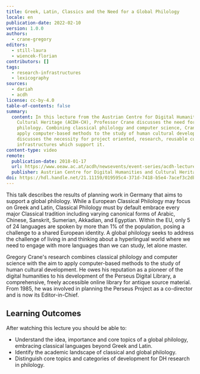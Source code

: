 ```yaml
---
title: Greek, Latin, Classics and the Need for a Global Philology
locale: en
publication-date: 2022-02-10
version: 1.0.0
authors:
  - crane-gregory
editors:
  - still-laura
  - wiencek-florian
contributors: []
tags:
  - research-infrastructures
  - lexicography
sources:
  - dariah
  - acdh
license: cc-by-4.0
table-of-contents: false
summary:
  content: In this lecture from the Austrian Centre for Digital Humanities and
    Cultural Heritage (ACDH-CH), Professor Crane discusses the need for a global
    philology. Combining classical philology and computer science, Crane aims to
    apply computer-based methods to the study of human cultural development. He
    discusses the necessity for project oriented, research, reusable code and
    infrastructures which support it.
content-type: video
remote:
  publication-date: 2018-01-17
  url: https://www.oeaw.ac.at/acdh/newsevents/event-series/acdh-lecture-32
  publisher: Austrian Centre for Digital Humanities and Cultural Heritage (ACDH-CH)
doi: https://hdl.handle.net/21.11159/019595c4-371d-7418-b5e4-7acef3c2db52
---
```

This talk describes the results of planning work in Germany that aims to support a global philology. While a European Classical Philology may focus on Greek and Latin, Classical Philology must by default embrace every major Classical tradition including varying canonical forms of Arabic, Chinese, Sanskrit, Sumerian, Akkadian, and Egyptian. Within the EU, only 5 of 24 languages are spoken by more than 1% of the population, posing a challenge to a shared European identity. A global philology seeks to address the challenge of living in and thinking about a hyperlingual world where we need to engage with more languages than we can study, let alone master.

Gregory Crane's research combines classical philology and computer science with the aim to apply computer-based methods to the study of human cultural development. He owes his reputation as a pioneer of the digital humanities to his development of the Perseus Digital Library, a comprehensive, freely accessible online library for antique source material. From 1985, he was involved in planning the Perseus Project as a co-director and is now its Editor-in-Chief.

## Learning Outcomes

After watching this lecture you should be able to:

* Understand the idea, importance and core topics of a global philology, embracing classical languages beyond Greek and Latin.
* Identify the academic landscape of classical and global philology.
* Distinguish core topics and categories of development for DH research in philology.

<VideoCard provider="youtube" id="AOc9LJXwZCE" title="ACDH-CH Lecture 3.2 – Gregory Crane – Greek, Latin, Classics and the Need for a Global Philology" image="/assets/content/assets/en/resources/external/greek-latin-classics-and-the-need-for-a-global-philology/acdh-logo.png" subtitle="Click here to view" />
